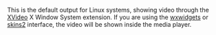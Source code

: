 {{Module|name=xvideo|type=Video output|description=XVideo video output|os=Linux}}

This is the default output for Linux systems, showing video through the [[wikipedia:XVideo|XVideo]] X Window System extension. If you are using the [[wxwidgets]] or [[skins2]] interface, the video will be shown inside the media player.

{{Stub}}

{{Documentation footer}}